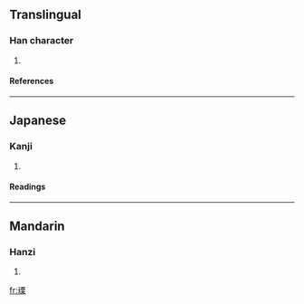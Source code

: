 ==Translingual==
===Han character===
{{Han char|rn=96|rad=玉|as=10|sn=14|four=1119<sub>4</sub>|canj=一土一田木 (MGMWD)}}
# {{defn|Han|sort=玉10}}
====References====
{{Han ref|kx=0739.140|dkj=21162|dj=1149.190|hdz=21130.120|uh=746E|ud=29806|bh=E2D4|bd=58068}}

----
==Japanese==
===Kanji===
{{ja-kanji|grade=|rs=玉10}}
# {{defn|Japanese}} 
====Readings====
{{ja-readings|on=[[りつ]] (ritsu), [[りち]] (richi)|kun=[[うつくしい]] (utsukushii)|nanori=}}

----
==Mandarin==
===Hanzi===
{{cmn-hanzi|pin=[[lì]] ([[li4]])|wg=li<sup>4</sup>}}
# {{defn|Mandarin}}

[[fr:瑮]]